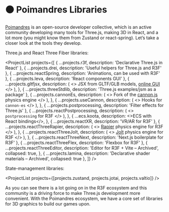 
# ⚫️ Poimandres Libraries

[Poimandres](https://github.com/pmndrs) is an open-source developer collective, which is an active community developing many tools for Three.js, making 3D in React, and a lot more (you might know them from Zustand or react-spring). Let’s take a closer look at the tools they develop.

Three.js and React Three Fiber libraries:

<ProjectList
  projects={[
    { ...projects.r3f, description: 'Declarative Three.js in React' },
    { ...projects.drei, description: 'Useful helpers for Three.js and R3F' },
    { ...projects.reactSpring, description: 'Animations, can be used with R3F' },
    { ...projects.leva, description: 'React components GUI' },
    {
      ...projects.gltfjsx,
      description: (
        <>
          JSX from GLTF/GLB models, <a href="https://gltf.pmnd.rs/">online GUI</a>
        </>
      ),
    },
    { ...projects.threeStdlib, description: 'Three.js examples/jsm as a package' },
    {
      ...projects.cannonEs,
      description: (
        <>
          Fork of the <a href="https://github.com/schteppe/cannon.js">cannon.js</a> physics engine
        </>
      ),
    },
    {
      ...projects.useCannon,
      description: (
        <>
          Hooks for <code>cannon-es</code>
        </>
      ),
    },
    { ...projects.postprocessing, description: 'Filter effects for Three.js' },
    {
      ...projects.reactPostprocessing,
      description: (
        <>
          <code>postprocessing</code> for R3F
        </>
      ),
    },
    {
      ...ecs.koota,
      description: <>ECS with React bindings</>,
    },
    { ...projects.reactXR, description: 'VR/AR for R3F' },
    {
      ...projects.reactThreeRapier,
      description: (
        <>
          <a href="https://rapier.rs/">Rapier</a> physics engine for R3F
        </>
      ),
    },
    {
      ...projects.reactThreeJolt,
      description: (
        <>
          <a href="https://github.com/jrouwe/JoltPhysics.js">Jolt</a> physics engine for R3F
        </>
      ),
    },
    { ...projects.reactThreeNext, description: 'Next.js boilerplate for R3F' },
    { ...projects.reactThreeFlex, description: 'Flexbox for R3F' },
    {
      ...projects.reactThreeEditor,
      description: 'Editor for R3F + Vite – Archived',
      collapsed: true,
    },
    { ...projects.lamina, description: 'Declarative shader materials – Archived', collapsed: true },
  ]}
/>

State-management libraries:

<ProjectList projects={[projects.zustand, projects.jotai, projects.valtio]} />

As you can see there is a lot going on in the R3F ecosystem and this community is a driving force to make Three.js development more convenient. With the Poimandres ecosystem, we have a core set of libraries for 3D graphics to build our games upon.
